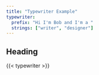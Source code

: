 ```yaml
---
title: "Typewriter Example"
typewriter:
  prefix: "Hi I'm Bob and I'm a "
  strings: ["writer", "designer"]
---
```


## Heading

{{< typewriter >}}


